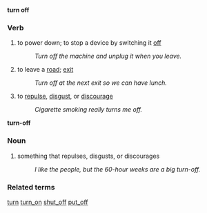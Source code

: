 '''turn off'''
===Verb===
# to power down; to stop a device by switching it [[off]]
#:''Turn off the machine and unplug it when you leave.'' 
# to leave a [[road]]; [[exit]]
#:''Turn off at the next exit so we can have lunch.''
# to [[repulse]], [[disgust]], or [[discourage]]
#:''Cigarette smoking really turns me off.''

'''turn-off'''
===Noun===
#something that repulses, disgusts, or discourages
#:''I like the people, but the 60-hour weeks are a big turn-off.''

===Related terms===
[[turn]] [[turn_on]] [[shut_off]] [[put_off]]